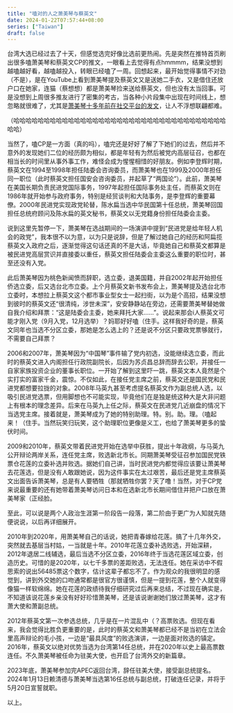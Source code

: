 ```yaml
---
title: "嗑对的人之萧美琴与蔡英文"
date: 2024-01-22T07:57:44+08:00
series: ["Taiwan"]
draft: false
---
```


台湾大选已经过去了十天，但感觉选完好像比选前更热闹。先是突然在推特首页刷出很多嗑萧美琴和蔡英文CP的推文，一眼看上去觉得有点hmmmm，结果没想到越嗑越好看，越嗑越投入，转眼已经嗑了一周。回想起来，最开始觉得事情不对劲（不是），是在YouTube上看到萧美琴提及蔡英文又是送她二手衣，又是借住还放户口在她家，连猫（蔡想想）都是萧美琴捡来送给蔡英文，但也没有太当回事。可是没想到上周很多推友进行了密集的考古，当各种小片段集中出现在时间线上，想忽略就很难了，尤其是[萧美琴十多年前在社交平台的发文](https://www.plurk.com/m/bikhim)，让人不浮想联翩都难。

（哈哈哈哈哈哈哈哈哈哈哈哈哈哈哈哈哈哈哈哈哈哈哈哈哈哈哈哈哈哈哈哈哈哈哈哈哈）

当然了，嗑CP是一方面（真的吗），嗑完还是好好了解了下她们的过去，然后并不意外的发现她们二位的经历颇为相似，都是年轻有为然后被党内高层征召，也都在相当长的时间里从事外事工作，难怪会成为惺惺相惜的好朋友。例如李登辉时期，蔡英文在1994至1998年担任陆委会咨询委员，而萧美琴也在1999及2000年担任同一职位（此时蔡英文担任国安会咨询委员，并起草了“两国论”）。此前，萧美琴在美国长期负责民进党国际事务，1997年起担任国际事务处主任，而蔡英文则在1986年就开始参与政府事务，特别是经贸谈判和大陆事务，是李登辉的重要幕僚。2000年民进党实现政党轮替，陈水扁当选中华民国第十任总统，萧美琴回国担任总统府顾问及陈水扁的英文秘书，蔡英文以无党籍身份担任陆委会主委。

说到这里先暂停一下，萧美琴在选战期间的一场演讲中提到“民进党是给年轻人机会的政党”，我本很不以为意，以为只是说辞，但是了解过她自己的经历和阿扁揽蔡英文入政府之后，逐渐觉得这句话还真的不是大话，毕竟她自己和蔡英文都算是被民进党高层赏识并直接委以重任，蔡英文担任陆委会主委这么重要的职位时，甚至还没有入党。

此后萧美琴因为桃色新闻愤而辞职，选立委，退美国籍，并自2002年起开始担任侨选立委，后又选台北市立委。上个月蔡英文新书发布会上，萧美琴提及选台北市立委时，本想拉上蔡英文这个都市事业型女士一起扫街，以为是个高招，结果没想到彼时的蔡英文还“很清纯，涉世未深”，安安静静站在旁边，还需要萧美琴替她做自我介绍和拜票：“这是陆委会主委，她来拜托大家……”。说起来那会i人蔡英文可能才刚入党（9月入党，12月选举）？妈耶好好嗑（住手。这样我好奇的是，蔡英文同年也当选不分区立委，那她是怎么选上的？还是说不分区只要政党票够就行，不需要自己拜票？

2006和2007年，萧美琴因为“中国琴”事件输了党内初选，没能继续选立委，而此时的蔡英文进入内阁担任行政院副院长，后因为苏贞昌总辞而辞去公职，并接任一自家家族投资企业的董事长职位。一开始了解到这里吓一跳，蔡英文本人竟然是个实打实的富家千金，震惊。不仅如此，在接任党主席之前，蔡英文还是国民党和民进党都想要拉拢的对象。2008年马英九甚至考虑提名蔡英文作为副总统人选，以吸引民进党选票，但用脚想也不可能实现，毕竟他们在是独是统这种大是大非问题上有根本的理念差异。后来在马英九上任之际，蔡英文在民进党几近崩盘的情况下当选党主席。接着就是，萧美琴成为了她的特别助理。特。别。助。理。（嗑起来！（住手。当然玩笑归玩笑，这个助理职位更像是义工，也给了萧美琴更多的蛰伏时间。

2009和2010年，蔡英文带着民进党开始在选举中获胜，提出十年政纲，与马英九公开辩论两岸关系，连任党主席，败选新北市长。同期萧美琴受征召参加国民党铁票仓花莲的立委补选并败选。据她们自己讲，当时民进党内都觉得应该要让萧美琴去花莲选，但是没有人敢跟她说，因为这件事实在太过艰苦，最后还是党主席蔡英文出面告诉萧美琴，总是有人要牺牲（那就牺牲你罢？天了噜！当然，对于CP党来说最重要的还有她带着萧美琴访问日本和在选新北市长期间借住并把户口放在萧美琴家（正经脸。

至此，可以说是两个人政治生涯第一阶段告一段落，第二阶由于更广为人知就先随便说说，以后再详细展开。

2010年到2020年，用萧美琴自己的话说，她把青春嫁给花莲。搞了十几年外交，突然就去基层当村姑，一当就是十年。2010年花莲立委补选败选，开始深耕，2012年退居二线辅选，最后当选不分区立委，2016年终于当选花莲区域立委，创造历史。可惜的是2020年，以七千多票的差距败选，无法连任。她在采访中不假思索的说出56485票这个数字，估计这辈子都忘不了。作为观众的我很明显的感觉到，讲到外交她的口吻通常都是很官方很谨慎，但是一提到花莲，整个人就变得像猫一样软绵绵。她在花莲的政绩待我仔细研究过后再来总结，不过现在确实是，不知道该说花莲乡亲没有好好珍惜萧美琴，还是该说谢谢她们放过萧美琴，这才有萧大使和萧副总统。

2012年蔡英文第一次参选总统，几乎是在一片混乱中（？高票败选。但现在看来，我会觉得比胜负更重要的是，此时的蔡英文和萧美琴都已经不是当初在立法会里高声辩论的毛小孩，一边是“最具风度”的败选演讲，一边是面对败选的镇定。2016年，蔡英文以绝对优势当选为台湾第14任总统，并在2020年以史上最高票数连任。不久萧美琴被任命为驻美大使，也开启了台湾外交的新篇章。

2023年底，萧美琴参加完APEC返回台湾，辞任驻美大使，接受副总统提名。2024年1月13日赖清德与萧美琴当选第16任总统与副总统，打破连任记录，并将于5月20日宣誓就职。

以上。